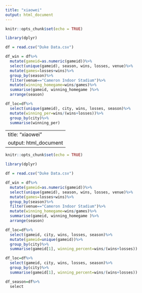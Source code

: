 ```yaml
---
title: "xiaowei"
output: html_document
---
```


```r
knitr::opts_chunk$set(echo = TRUE)
```
```r
library(dplyr)
```

```r
df = read.csv("Duke Data.csv")
```

```r
df_win = df%>%
  mutate(gameid=as.numeric(gameid))%>%
  select(unique(gameid), season, wins, losses, venue)%>%
  mutate(games=losses+wins)%>%
  group_by(season)%>%
  filter(venue=="Cameron Indoor Stadium")%>%
  mutate(winning_homegame=wins/games)%>%
  summarise(gameid, winning_homegame )%>%
  arrange(season)
```

```r
df_loc=df%>%
  select(unique(gameid), city, wins, losses, season)%>%
  mutate(winning_per=wins/(wins+losses))%>%
  group_by(city)%>%
  summarise(winning_per)
```

---
title: "xiaowei"
output: html_document
---

```r
knitr::opts_chunk$set(echo = TRUE)
```
```r
library(dplyr)
```

```r
df = read.csv("Duke Data.csv")
```

```r
df_win = df%>%
  mutate(gameid=as.numeric(gameid))%>%
  select(unique(gameid), season, wins, losses, venue)%>%
  mutate(games=losses+wins)%>%
  group_by(season)%>%
  filter(venue=="Cameron Indoor Stadium")%>%
  mutate(winning_homegame=wins/games)%>%
  summarise(gameid, winning_homegame )%>%
  arrange(season)
```

```r
df_loc=df%>%
  select(gameid, city, wins, losses, season)%>%
  mutate(gameid=unique(gameid))%>%
  group_by(city)%>%
  summarise(gameid[1], winning_percent=wins/(wins+losses))

df_loc=df%>%
  select(gameid, city, wins, losses, season)%>%
  group_by(city)%>%
  summarise(gameid[1], winning_percent=wins/(wins+losses))
```

```r
df_season=df%>%
  select
```
